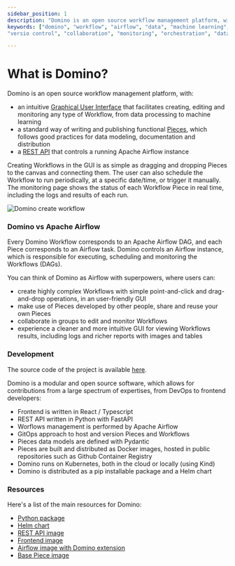 ```yaml
---
sidebar_position: 1
description: "Domino is an open source workflow management platform, with an intuitive Graphical User Interface that facilitates creating, editing and monitoring any type of Workflow, from data processing to machine learning."
keywords: ["domino", "workflow", "airflow", "data", "machine learning", "ml", "data science", "data engineering", "dataops", "mlops", "devops", "kubernetes", "k8s", "helm", "python", "react", "typescript", "fastapi", "gitops", "docker", "github", "artifacthub", "pypi", "pip", "kind", "open source", "oss", "low code", "no code", "automation",
"versio control", "collaboration", "monitoring", "orchestration", "data pipeline"]

---
```



# What is Domino?

Domino is an open source workflow management platform, with:

- an intuitive [Graphical User Interface](https://tauffer-consulting.github.io/domino-docs/) that facilitates creating, editing and monitoring any type of Workflow, from data processing to machine learning
- a standard way of writing and publishing functional [Pieces](https://tauffer-consulting.github.io/domino-docs/), which follows good practices for data modeling, documentation and distribution
- a [REST API](https://tauffer-consulting.github.io/domino-docs/) that controls a running Apache Airflow instance


Creating Workflows in the GUI is as simple as dragging and dropping Pieces to the canvas and connecting them. The user can also schedule the Workflow to run periodically, at a specific date/time, or trigger it manually. The monitoring page shows the status of each Workflow Piece in real time, including the logs and results of each run.

![Domino create workflow](/img/intro/create-workflow.gif)


### Domino vs Apache Airflow

Every Domino Workflow corresponds to an Apache Airflow DAG, and each Piece corresponds to an Airflow task. Domino controls an Airflow instance, which is responsible for executing, scheduling and monitoring the Workflows (DAGs).

You can think of Domino as Airflow with superpowers, where users can:

- create highly complex Workflows with simple point-and-click and drag-and-drop operations, in an user-friendly GUI
- make use of Pieces developed by other people, share and reuse your own Pieces
- collaborate in groups to edit and monitor Workflows
- experience a cleaner and more intuitive GUI for viewing Workflows results, including logs and richer reports with images and tables


### Development

The source code of the project is available [here](https://github.com/Tauffer-Consulting/domino).

Domino is a modular and open source software, which allows for contributions from a large spectrum of expertises, from DevOps to frontend developers:

- Frontend is written in React / Typescript
- REST API written in Python with FastAPI
- Worflows management is performed by Apache Airflow
- GitOps approach to host and version Pieces and Workflows
- Pieces data models are defined with Pydantic
- Pieces are built and distributed as Docker images, hosted in public repositories such as Github Container Registry
- Domino runs on Kubernetes, both in the cloud or locally (using Kind)
- Domino is distributed as a pip installable package and a Helm chart


### Resources

Here's a list of the main resources for Domino:

- [Python package](https://pypi.org/project/domino-py/)
- [Helm chart](https://artifacthub.io/packages/helm/domino/domino)
- [REST API image](https://github.com/Tauffer-Consulting/domino/pkgs/container/domino-rest)
- [Frontend image](https://github.com/Tauffer-Consulting/domino/pkgs/container/domino-frontend)
- [Airflow image with Domino extension](https://github.com/Tauffer-Consulting/domino/pkgs/container/domino-airflow-base)
- [Base Piece image](https://github.com/Tauffer-Consulting/domino/pkgs/container/domino-airflow-pod)

